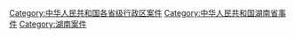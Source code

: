 [[Category:中华人民共和国各省级行政区案件|Category:中华人民共和国各省级行政区案件]]
[[Category:中华人民共和国湖南省事件|Category:中华人民共和国湖南省事件]]
[[Category:湖南案件|Category:湖南案件]]